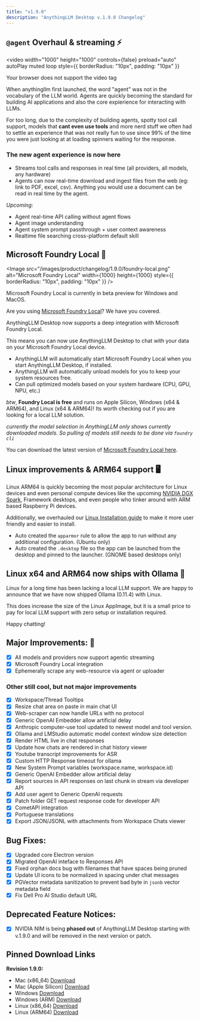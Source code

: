 ```yaml
---
title: "v1.9.0"
description: "AnythingLLM Desktop v.1.9.0 Changelog"
---
```



## `@agent` Overhaul & streaming ⚡️️

<video
  width="1000"
  height="1000"
  controls={false}
  preload="auto"
  autoPlay
  muted
  loop
  style={{ borderRadius: "10px", padding: "10px" }}
>
  <source
    src="/images/product/changelog/1.9.0/agent-streaming.mp4"
    type="video/mp4"
  />
  Your browser does not support the video tag
</video>

When anythingllm first launched, the word "agent" was not in the vocabulary of the LLM world. Agents are quickly becoming the standard for building AI applications and also
the core expierience for interacting with LLMs.

For too long, due to the complexity of building agents, spotty tool call support, models that **cant even use tools** and more nerd stuff we
often had to settle an experience that was not really fun to use since 99% of the time you were just looking at at loading spinners waiting for the response.

### The new agent experience is now here

- Streams tool calls and responses in real time (all providers, all models, any hardware)
- Agents can now real-time download and ingest files from the web (eg: link to PDF, excel, csv). Anything you would use a document can be read in real time by the agent.

_Upcoming:_

- Agent real-time API calling without agent flows
- Agent image understanding
- Agent system prompt passthrough + user context awareness
- Realtime file searching cross-platform default skill

## Microsoft Foundry Local 🤖

<Image
  src="/images/product/changelog/1.9.0/foundry-local.png"
  alt="Microsoft Foundry Local"
  width={1000}
  height={1000}
  style={{ borderRadius: "10px", padding: "10px" }}
/>

<Callout type="warning" emoji="️⚠️">
    Microsoft Foundry Local is currently in beta preview for Windows and MacOS.
</Callout>

Are you using [Microsoft Foundry Local](https://github.com/microsoft/Foundry-Local)? We have you covered.

AnythingLLM Desktop now supports a deep integration with Microsoft Foundry Local.

This means you can now use AnythingLLM Desktop to chat with your data on your Microsoft Foundry Local device.

- AnythingLLM will automatically start Microsoft Foundry Local when you start AnythingLLM Desktop, if installed.
- AnythingLLM will automatically unload models for you to keep your system resources free.
- Can pull optimized models based on your system hardware (CPU, GPU, NPU, etc.)

_btw_, **Foundry Local is free** and runs on Apple Silicon, Windows (x64 & ARM64), and Linux (x64 & ARM64)! Its worth checking out if you are looking for a local LLM solution.

_currently the model selection in AnythingLLM only shows currently downloaded models. So pulling of models still needs to be done via `foundry cli`_

You can download the latest version of [Microsoft Foundry Local here](https://github.com/microsoft/Foundry-Local/releases).

## Linux improvements & ARM64 support 🖥️

Linux ARM64 is quickly becoming the most popular architecture for Linux devices and even personal compute devices like the upcoming [NVIDIA DGX Spark](https://www.nvidia.com/en-us/products/workstations/dgx-spark/), Framework desktops, and
even people who tinker around with ARM based Raspberry Pi devices.

Additionally, we overhauled our [Linux Installation guide](/installation-desktop/linux) to make it more user friendly and easier to install.

- Auto created the `apparmor` rule to allow the app to run without any additional configuration. (Ubuntu only)
- Auto created the `.desktop` file so the app can be launched from the desktop and pinned to the launcher. (GNOME based desktops only)

## Linux x64 and ARM64 now ships with Ollama 🚀

Linux for a long time has been lacking a local LLM support. We are happy to announce that we have now shipped Ollama (0.11.4) with Linux.

This does increase the size of the Linux AppImage, but it is a small price to pay for local LLM support with zero setup or installation required.

Happy chatting!

## Major Improvements: 🚀

- [x] All models and providers now support agentic streaming
- [x] Microsoft Foundry Local integration
- [x] Ephemerally scrape any web-resource via agent or uploader

### Other still cool, but not major improvements

- [x] Workspace/Thread Tooltips
- [x] Resize chat area on paste in main chat UI
- [x] Web-scraper can now handle URLs with no protocol
- [x] Generic OpenAI Embedder allow artificial delay
- [x] Anthropic computer-use tool updated to newest model and tool version.
- [x] Ollama and LMStudio automatic model context window size detection
- [x] Render HTML live in chat responses
- [x] Update how chats are rendered in chat history viewer
- [x] Youtube transcript improvements for ASR
- [x] Custom HTTP Response timeout for ollama
- [x] New System Prompt variables (workspace.name, workspace.id)
- [x] Generic OpenAI Embedder allow artificial delay
- [x] Report sources in API responses on last chunk in stream via developer API
- [x] Add user agent to Generic OpenAI requests
- [x] Patch folder GET request response code for developer API
- [x] CometAPI integration
- [x] Portuguese translations
- [x] Export JSON/JSONL with attachments from Workspace Chats viewer

## Bug Fixes:

- [x] Upgraded core Electron version
- [x] Migrated OpenAI inteface to Responses API
- [x] Fixed orphan docs bug with filenames that have spaces being pruned
- [x] Update UI icons to be normalized in spacing under chat messages
- [x] PGVector metadata sanitization to prevent bad byte in `jsonb` vector metadata field
- [x] Fix Dell Pro AI Studio default URL

## Deprecated Feature Notices:

- [x] NVIDIA NIM is being **phased out** of AnythingLLM Desktop starting with v.1.9.0 and will be removed in the next version or patch.

## Pinned Download Links

**Revision 1.9.0:**

- Mac (x86_64) [Download](https://cdn.anythingllm.com/legacy/1.9.0/AnythingLLMDesktop.dmg)
- Mac (Apple Silicon) [Download](https://cdn.anythingllm.com/legacy/1.9.0/AnythingLLMDesktop-Silicon.dmg)
- Windows [Download](https://cdn.anythingllm.com/legacy/1.9.0/AnythingLLMDesktop.exe)
- Windows (ARM) [Download](https://cdn.anythingllm.com/legacy/1.9.0/AnythingLLMDesktop-Arm64.exe)
- Linux (x86_64) [Download](https://cdn.anythingllm.com/legacy/1.9.0/AnythingLLMDesktop.AppImage)
- Linux (ARM64) [Download](https://cdn.anythingllm.com/legacy/1.9.0/AnythingLLMDesktop-Arm64.AppImage)
